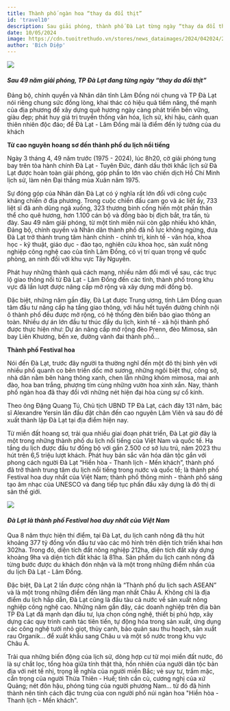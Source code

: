 ```yaml
---
title: Thành phố ngàn hoa “thay da đổi thịt”
id: 'travel10'
description: Sau giải phóng, thành phố Đà Lạt từng ngày “thay da đổi thịt”, đạt được nhiều thành tựu quan trọng, góp phần vào sự nghiệp xây dựng, đổi mới và phát triển tỉnh Lâm Đồng và đất nước.
date: 10/05/2024
image: https://cdn.tuoitrethudo.vn/stores/news_dataimages/2024/042024/27/19/54855083-18b2-4241-af51-d6dafa7f04a620240427192801.jpg?rt=20240427192808
author: 'Bích Diệp'
---
```


![](https://cdn.tuoitrethudo.vn/stores/news_dataimages/2024/042024/27/19/54855083-18b2-4241-af51-d6dafa7f04a620240427192801.jpg?rt=20240427192808)

#### _Sau 49 năm giải phóng, TP Đà Lạt đang từng ngày “thay da đổi thịt”_

Đảng bộ, chính quyền và Nhân dân tỉnh Lâm Đồng nói chung và TP Đà Lạt nói riêng chung sức đồng lòng, khai thác có hiệu quả tiềm năng, thế mạnh của địa phương để xây dựng quê hương ngày càng phát triển bền vững, giàu đẹp; phát huy giá trị truyền thống văn hóa, lịch sử, khí hậu, cảnh quan thiên nhiên độc đáo; để Đà Lạt - Lâm Đồng mãi là điểm đến lý tưởng của du khách

**Từ cao nguyên hoang sơ đến thành phố du lịch nổi tiếng**

Ngày 3 tháng 4, 49 năm trước (1975 - 2024), lúc 8h20, cờ giải phóng tung bay trên tòa hành chính Đà Lạt - Tuyên Đức, đánh dấu thời khắc lịch sử Đà Lạt được hoàn toàn giải phóng, góp phần to lớn vào chiến dịch Hồ Chí Minh lịch sử, làm nên Đại thắng mùa Xuân năm 1975.

Sự đóng góp của Nhân dân Đà Lạt có ý nghĩa rất lớn đối với công cuộc kháng chiến ở địa phương. Trong cuộc chiến đấu cam go và ác liệt ấy, 733 liệt sĩ đã anh dũng ngã xuống, 323 thương binh cống hiến một phần thân thể cho quê hương, hơn 1.100 cán bộ và đồng bào bị địch bắt, tra tấn, tù đày.
Sau 49 năm giải phóng, từ một tỉnh miền núi còn gặp nhiều khó khăn, Đảng bộ, chính quyền và Nhân dân thành phố đã nỗ lực không ngừng, đưa Đà Lạt trở thành trung tâm hành chính - chính trị, kinh tế - văn hóa, khoa học - kỹ thuật, giáo dục - đào tạo, nghiên cứu khoa học, sản xuất nông nghiệp công nghệ cao của tỉnh Lâm Đồng, có vị trí quan trọng về quốc phòng, an ninh đối với khu vực Tây Nguyên.

Phát huy những thành quả cách mạng, nhiều năm đổi mới về sau, các trục lộ giao thông nối từ Đà Lạt - Lâm Đồng đến các tỉnh, thành phố trong khu vực đã lần lượt được nâng cấp mở rộng và xây dựng mới đồng bộ.

Đặc biệt, những năm gần đây, Đà Lạt được Trung ương, tỉnh Lâm Đồng quan tâm đầu tư nâng cấp hạ tầng giao thông, với hầu hết tuyến đường chính nội ô thành phố đều được mở rộng, có hệ thống đèn biển báo giao thông an toàn. Nhiều dự án lớn đầu tư thúc đẩy du lịch, kinh tế - xã hội thành phố được thực hiện như: Dự án nâng cấp mở rộng đèo Prenn, đèo Mimosa, sân bay Liên Khương, bến xe, đường vành đai thành phố...

**Thành phố Festival hoa**

Nói đến Đà Lạt, trước đây người ta thường nghĩ đến một đô thị bình yên với nhiều phố quanh co bên triền dốc mờ sương, những ngôi biệt thự, công sở, nhà dân nằm bên hàng thông xanh, chen lẫn những khóm mimosa, mai anh đào, hoa ban trắng, phượng tím cùng những vườn hoa xinh xắn. Nay, thành phố ngàn hoa đã thay đổi với những nét hiện đại hòa cùng sự cổ kính.

Theo ông Đặng Quang Tú, Chủ tịch UBND TP Đà Lạt, cách đây 131 năm, bác sĩ Alexandre Yersin lần đầu đặt chân đến cao nguyên Lâm Viên và sau đó đề xuất thành lập Đà Lạt tại địa điểm hiện nay.

Từ miền đất hoang sơ, trải qua nhiều giai đoạn phát triển, Đà Lạt giờ đây là một trong những thành phố du lịch nổi tiếng của Việt Nam và quốc tế. Hạ tầng du lịch được đầu tư đồng bộ với gần 2.500 cơ sở lưu trú, năm 2023 thu hút trên 6,5 triệu lượt khách.
Phát huy bản sắc văn hóa dân tộc gắn với phong cách người Đà Lạt “Hiền hòa - Thanh lịch - Mến khách”, thành phố đã trở thành trung tâm du lịch nổi tiếng trong nước và quốc tế; là thành phố Festival hoa duy nhất của Việt Nam; thành phố thông minh - thành phố sáng tạo âm nhạc của UNESCO và đang tiếp tục phấn đấu xây dựng là đô thị di sản thế giới.

![](https://cdn.tuoitrethudo.vn/stores/news_dataimages/2024/042024/27/19/3e43877f-ce15-43b7-9fcc-80d3a2e11b7720240427192756.jpg?rt=20240427192847)

#### _Đà Lạt là thành phố Festival hoa duy nhất của Việt Nam_

Qua 8 năm thực hiện thí điểm, tại Đà Lạt, du lịch canh nông đã thu hút khoảng 377 tỷ đồng vốn đầu tư vào các mô hình trên diện tích triển khai hơn 302ha. Trong đó, diện tích đất nông nghiệp 212ha, diện tích đất xây dựng khoảng 9ha và diện tích đất khác là 81ha. Sản phẩm du lịch canh nông đã từng bước được du khách đón nhận và là một trong những điểm nhấn của du lịch Đà Lạt - Lâm Đồng.

Đặc biệt, Đà Lạt 2 lần được công nhận là “Thành phố du lịch sạch ASEAN” và là một trong những điểm đến lãng mạn nhất Châu Á. Không chỉ là địa điểm du lịch hấp dẫn, Đà Lạt cũng là đầu tàu cả nước về sản xuất nông nghiệp công nghệ cao. Những năm gần đây, các doanh nghiệp trên địa bàn TP Đà Lạt đã mạnh dạn đầu tư, lựa chọn công nghệ, thiết bị phù hợp, xây dựng các quy trình canh tác tiên tiến, tự động hóa trong sản xuất, ứng dụng các công nghệ tưới nhỏ giọt, thủy canh, bảo quản sau thu hoạch, sản xuất rau Organik… để xuất khẩu sang Châu u và một số nước trong khu vực Châu Á.

Trải qua những biến động của lịch sử, dòng hợp cư từ mọi miền đất nước, đó là sự chắt lọc, tổng hòa giữa tính thật thà, hồn nhiên của người dân tộc bản địa với nét tế nhị, trọng lễ nghĩa của người miền Bắc; vẻ suy tư, trầm mặc, cẩn trọng của người Thừa Thiên - Huế; tính cần cù, cương nghị của xứ Quảng; nét đôn hậu, phóng túng của người phương Nam… từ đó đã hình thành nên tính cách đặc trưng của con người phố núi ngàn hoa "Hiền hòa - Thanh lịch - Mến khách".

